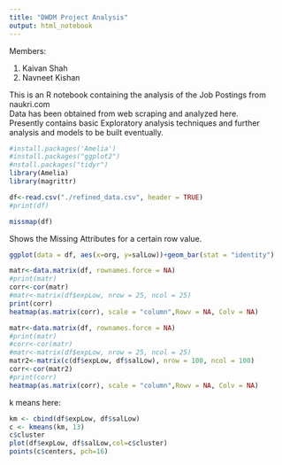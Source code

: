 ```yaml
---
title: "DWDM Project Analysis"
output: html_notebook
---
```


Members:<br>
<ol>
<li>Kaivan Shah</li>
<li>Navneet Kishan</li>
</ol>

This is an R notebook containing the analysis of the Job Postings from naukri.com<br>
Data has been obtained from web scraping and analyzed here.<br>
Presently contains basic Exploratory analysis techniques and further analysis and models to be built eventually.

```r
#install.packages('Amelia')
#install.packages("ggplot2")
#nstall.packages("tidyr")
library(Amelia)
library(magrittr)

df<-read.csv("./refined_data.csv", header = TRUE)
#print(df)

missmap(df)
```
Shows the Missing Attributes for a certain row value.

```r
ggplot(data = df, aes(x=org, y=salLow))+geom_bar(stat = "identity")
```


```r
matr<-data.matrix(df, rownames.force = NA)
#print(matr)
corr<-cor(matr)
#matr<-matrix(df$expLow, nrow = 25, ncol = 25)
print(corr)
heatmap(as.matrix(corr), scale = "column",Rowv = NA, Colv = NA)

```

```r
matr<-data.matrix(df, rownames.force = NA)
#print(matr)
#corr<-cor(matr)
#matr<-matrix(df$expLow, nrow = 25, ncol = 25)
matr2<-matrix(c(df$expLow, df$salLow), nrow = 100, ncol = 100)
corr<-cor(matr2)
#print(corr)
heatmap(as.matrix(corr), scale = "column",Rowv = NA, Colv = NA)

```

k means here:
```r
km <- cbind(df$expLow, df$salLow)
c <- kmeans(km, 13)
c$cluster
plot(df$expLow, df$salLow,col=c$cluster)
points(c$centers, pch=16)
```
